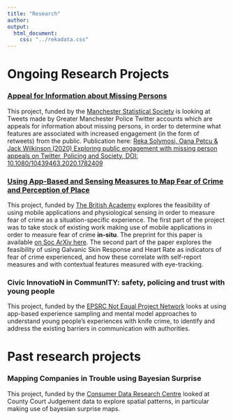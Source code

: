 ```yaml
---
title: "Research"
author: 
output:
  html_document:
    css: "../rekadata.css"
---
```



# Ongoing Research Projects

### [Appeal for Information about Missing Persons](https://rekadata.net/blog/exploring-public-engagement-with-missing-person-appeals-on-twitter/)

This project, funded by the [Manchester Statistical Society](https://manstatsoc.org/) is looking at Tweets made by Greater Manchester Police Twitter accounts which are appeals for information about missing persons, in order to determine what features are associated with increased engagement (in the form of retweets) from the public. Publication here: [Reka Solymosi, Oana Petcu & Jack Wilkinson (2020) Exploring public engagement with missing person appeals on Twitter, Policing and Society, DOI: 10.1080/10439463.2020.1782409](https://www.tandfonline.com/doi/abs/10.1080/10439463.2020.1782409)


### [Using App-Based and Sensing Measures to Map Fear of Crime and Perception of Place](https://rekadata.net/research/ba_fearofcrime/)

This project, funded by [The British Academy](https://www.thebritishacademy.ac.uk/small-research-grants-past-awards-2016-17) explores the feasibility of using mobile applications and physiological sensing in order to measure fear of crime as a situation-specific experience. The first part of the project was to take stock of existing work making use of mobile applications in order to measure fear of crime **in-situ**. The preprint for this paper is available [on Soc ArXiv here](https://osf.io/preprints/socarxiv/h3n9w). The second part of the paper explores the feasibility of using Galvanic Skin Response and Heart Rate as indicators of fear of crime experienced, and how these correlate with self-report measures and with contextual features measured with eye-tracking. 

### Civic InnovatioN in CommunITY: safety, policing and trust with young people

This project, funded by the [EPSRC Not Equal Project Network](https://not-equal.tech/) looks at using app-based experience sampling and mental model approaches to understand young people's experiences with knife crime, to identify and address the existing barriers in communication with authorities. 


# Past research projects 

### Mapping Companies in Trouble using Bayesian Surprise

This project, funded by the [Consumer Data Research Centre](https://www.cdrc.ac.uk) looked at County Court Judgement data to explore spatial patterns, in particular making use of bayesian surprise maps. 
